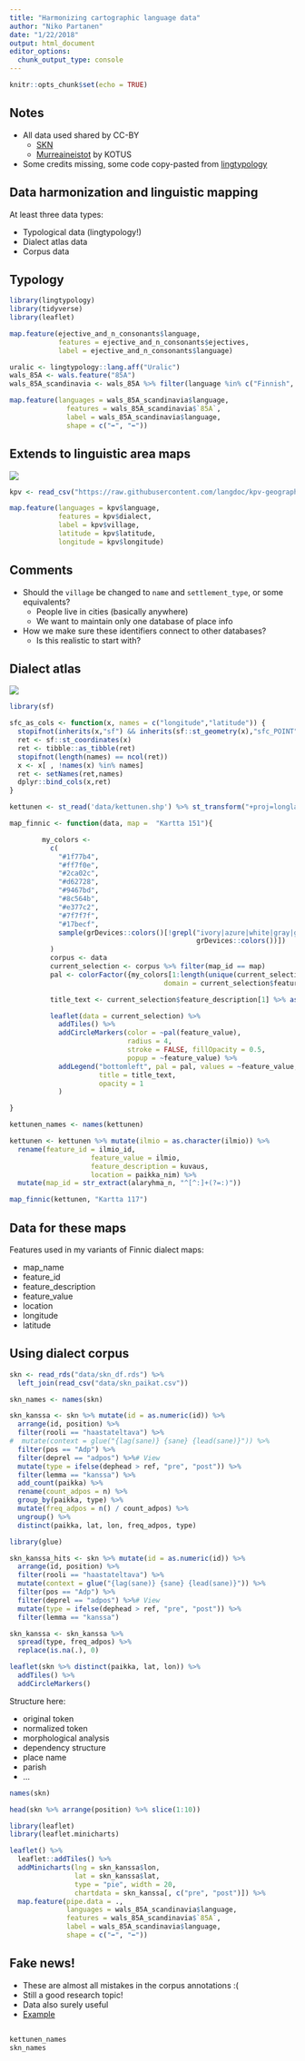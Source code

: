 ```yaml
---
title: "Harmonizing cartographic language data"
author: "Niko Partanen"
date: "1/22/2018"
output: html_document
editor_options: 
  chunk_output_type: console
---
```


```r
knitr::opts_chunk$set(echo = TRUE)
```

## Notes

- All data used shared by CC-BY
    - [SKN](https://www.kotus.fi/aineistot/puhutun_kielen_aineistot/murreaanitteita/suomen_kielen_naytteita_-sarja)
    - [Murreaineistot](https://avaa.tdata.fi/web/kotus/aineistot) by KOTUS
- Some credits missing, some code copy-pasted from [lingtypology](https://github.com/ropensci/lingtypology)

## Data harmonization and linguistic mapping

At least three data types:

- Typological data (lingtypology!)
- Dialect atlas data
- Corpus data

## Typology

```r
library(lingtypology)
library(tidyverse)
library(leaflet)

map.feature(ejective_and_n_consonants$language,
            features = ejective_and_n_consonants$ejectives,
            label = ejective_and_n_consonants$language)

```


```r
uralic <- lingtypology::lang.aff("Uralic")
wals_85A <- wals.feature("85A")
wals_85A_scandinavia <- wals_85A %>% filter(language %in% c("Finnish", "Russian", "Swedish"))

map.feature(languages = wals_85A_scandinavia$language,
              features = wals_85A_scandinavia$`85A`,
              label = wals_85A_scandinavia$language,
              shape = c("➡", "⬅"))

```


## Extends to linguistic area maps

![](https://imgur.com/rkrIXGE.png)

```r
kpv <- read_csv("https://raw.githubusercontent.com/langdoc/kpv-geography/master/kpv.csv")

map.feature(languages = kpv$language,
            features = kpv$dialect,
            label = kpv$village,
            latitude = kpv$latitude,
            longitude = kpv$longitude)
```

## Comments

- Should the `village` be changed to `name` and `settlement_type`, or some equivalents?
    - People live in cities (basically anywhere)
    - We want to maintain only one database of place info
- How we make sure these identifiers connect to other databases?
    - Is this realistic to start with?

## Dialect atlas

![](https://imgur.com/uv5WvOk.png)

```r

library(sf)

sfc_as_cols <- function(x, names = c("longitude","latitude")) {
  stopifnot(inherits(x,"sf") && inherits(sf::st_geometry(x),"sfc_POINT"))
  ret <- sf::st_coordinates(x)
  ret <- tibble::as_tibble(ret)
  stopifnot(length(names) == ncol(ret))
  x <- x[ , !names(x) %in% names]
  ret <- setNames(ret,names)
  dplyr::bind_cols(x,ret)
}

kettunen <- st_read('data/kettunen.shp') %>% st_transform("+proj=longlat +datum=WGS84") %>% sfc_as_cols()

map_finnic <- function(data, map =  "Kartta 151"){

        my_colors <-
          c(
            "#1f77b4",
            "#ff7f0e",
            "#2ca02c",
            "#d62728",
            "#9467bd",
            "#8c564b",
            "#e377c2",
            "#7f7f7f",
            "#17becf",
            sample(grDevices::colors()[!grepl("ivory|azure|white|gray|grey|black|pink|1",
                                              grDevices::colors())])
          )
          corpus <- data
          current_selection <- corpus %>% filter(map_id == map)
          pal <- colorFactor({my_colors[1:length(unique(current_selection$feature_value))]},
                                      domain = current_selection$feature_value)

          title_text <- current_selection$feature_description[1] %>% as.character()

          leaflet(data = current_selection) %>%
            addTiles() %>%
            addCircleMarkers(color = ~pal(feature_value),
                             radius = 4,
                             stroke = FALSE, fillOpacity = 0.5,
                             popup = ~feature_value) %>%
            addLegend("bottomleft", pal = pal, values = ~feature_value,
                      title = title_text,
                      opacity = 1
            )

}

kettunen_names <- names(kettunen)

kettunen <- kettunen %>% mutate(ilmio = as.character(ilmio)) %>%
  rename(feature_id = ilmio_id,
                    feature_value = ilmio,
                    feature_description = kuvaus,
                    location = paikka_nim) %>%
  mutate(map_id = str_extract(alaryhma_n, "^[^:]+(?=:)"))

map_finnic(kettunen, "Kartta 117")

```


## Data for these maps

Features used in my variants of Finnic dialect maps:

- map_name
- feature_id 
- feature_description
- feature_value
- location
- longitude
- latitude


## Using dialect corpus


```r
skn <- read_rds("data/skn_df.rds") %>%
  left_join(read_csv("data/skn_paikat.csv"))

skn_names <- names(skn)

skn_kanssa <- skn %>% mutate(id = as.numeric(id)) %>%
  arrange(id, position) %>%
  filter(rooli == "haastateltava") %>%
#  mutate(context = glue("{lag(sane)} {sane} {lead(sane)}")) %>%
  filter(pos == "Adp") %>%
  filter(deprel == "adpos") %>%# View
  mutate(type = ifelse(dephead > ref, "pre", "post")) %>%
  filter(lemma == "kanssa") %>%
  add_count(paikka) %>%
  rename(count_adpos = n) %>%
  group_by(paikka, type) %>%
  mutate(freq_adpos = n() / count_adpos) %>%
  ungroup() %>%
  distinct(paikka, lat, lon, freq_adpos, type)

library(glue)

skn_kanssa_hits <- skn %>% mutate(id = as.numeric(id)) %>%
  arrange(id, position) %>%
  filter(rooli == "haastateltava") %>%
  mutate(context = glue("{lag(sane)} {sane} {lead(sane)}")) %>%
  filter(pos == "Adp") %>%
  filter(deprel == "adpos") %>%# View
  mutate(type = ifelse(dephead > ref, "pre", "post")) %>%
  filter(lemma == "kanssa")

skn_kanssa <- skn_kanssa %>%
  spread(type, freq_adpos) %>%
  replace(is.na(.), 0)

```

```r

leaflet(skn %>% distinct(paikka, lat, lon)) %>%
  addTiles() %>%
  addCircleMarkers()
```

Structure here:

- original token
- normalized token
- morphological analysis
- dependency structure
- place name
- parish
- …

```r
names(skn)
```

```r
head(skn %>% arrange(position) %>% slice(1:10))
```



```r

library(leaflet)
library(leaflet.minicharts)

leaflet() %>%
  leaflet::addTiles() %>%
  addMinicharts(lng = skn_kanssa$lon,
                lat = skn_kanssa$lat,
                type = "pie", width = 20,
                chartdata = skn_kanssa[, c("pre", "post")]) %>%
  map.feature(pipe.data = ., 
              languages = wals_85A_scandinavia$language,
              features = wals_85A_scandinavia$`85A`,
              label = wals_85A_scandinavia$language,
              shape = c("➡", "⬅"))

```

## Fake news!

- These are almost all mistakes in the corpus annotations :(
- Still a good research topic!
- Data also surely useful
- [Example](https://lat.csc.fi/ds/annex/runLoader?nodeid=MPI7648%23&time=3510338&duration=7751&tiername=AL-original)

##

```r
kettunen_names
skn_names
```

